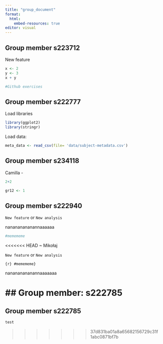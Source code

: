 ```yaml
---
title: "group_document"
format:
  html:
    embed-resources: true
editor: visual
---
```


## Group member s223712
New feature
```r
x <- 2
y <- 3
x + y
```
```r
#Github exercises 
```

## Group member s222777

Load libraries

```r
library(ggplot2)
library(stringr)
```

Load data:

```r

meta_data <- read_csv(file= 'data/subject-metadata.csv')

```

## Group member s234118

Camilla -

```r
2+2

gr12 <- 1
```

## Group member s222940

`New feature` or `New analysis`

nanananananannaaaaaa

```r
#memememe
```

<<<<<<< HEAD
\~ Mikołaj

`New feature` or `New analysis`

`{r} #memememe}`

nanananananannaaaaaaa

## Group member: s222785
=======
## Group member s222785
```r
test
```
>>>>>>> 37d831ba01a8a65682156729c31f1abc0871bf7b
